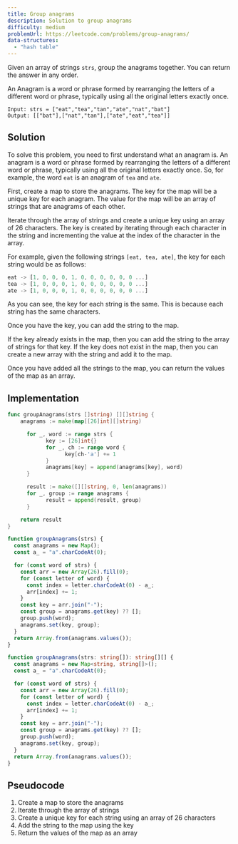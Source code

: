 ```yaml
---
title: Group anagrams
description: Solution to group anagrams
difficulty: medium
problemUrl: https://leetcode.com/problems/group-anagrams/
data-structures:
  - "hash table"
---
```



Given an array of strings `strs`, group the anagrams together. You can return the answer in any order.

An Anagram is a word or phrase formed by rearranging the letters of a different word or phrase, typically using all the original letters exactly once.

```
Input: strs = ["eat","tea","tan","ate","nat","bat"]
Output: [["bat"],["nat","tan"],["ate","eat","tea"]]
```

## Solution

To solve this problem, you need to first understand what an anagram is. An anagram is a word or phrase formed by rearranging the letters of a different word or phrase, typically using all the original letters exactly once. So, for example, the word `eat` is an anagram of `tea` and `ate`.

First, create a map to store the anagrams. The key for the map will be a unique key for each anagram. The value for the map will be an array of strings that are anagrams of each other.

Iterate through the array of strings and create a unique key using an array of 26 characters. The key is created by iterating through each character in the string and incrementing the value at the index of the character in the array.

For example, given the following strings `[eat, tea, ate]`, the key for each string would be as follows:

```js
eat -> [1, 0, 0, 0, 1, 0, 0, 0, 0, 0, 0 ...]
tea -> [1, 0, 0, 0, 1, 0, 0, 0, 0, 0, 0 ...]
ate -> [1, 0, 0, 0, 1, 0, 0, 0, 0, 0, 0 ...]
```

As you can see, the key for each string is the same. This is because each string has the same characters.

Once you have the key, you can add the string to the map.

If the key already exists in the map, then you can add the string to the array of strings for that key. If the key does not exist in the map, then you can create a new array with the string and add it to the map.

Once you have added all the strings to the map, you can return the values of the map as an array.

## Implementation

<Tabs>
  <TabItem label="go">

```go
func groupAnagrams(strs []string) [][]string {
    anagrams := make(map[[26]int][]string)

	  for _, word := range strs {
		    key := [26]int{}
		    for _, ch := range word {
			      key[ch-'a'] += 1
		    }
		    anagrams[key] = append(anagrams[key], word)
	  }

	  result := make([][]string, 0, len(anagrams))
	  for _, group := range anagrams {
		    result = append(result, group)
	  }

	return result
}
```

  </TabItem>
  <TabItem label="js">

```js
function groupAnagrams(strs) {
  const anagrams = new Map();
  const a_ = "a".charCodeAt(0);

  for (const word of strs) {
    const arr = new Array(26).fill(0);
    for (const letter of word) {
      const index = letter.charCodeAt(0) - a_;
      arr[index] += 1;
    }
    const key = arr.join("-");
    const group = anagrams.get(key) ?? [];
    group.push(word);
    anagrams.set(key, group);
  }
  return Array.from(anagrams.values());
}
```

  </TabItem>
  <TabItem label="ts">

```ts
function groupAnagrams(strs: string[]): string[][] {
  const anagrams = new Map<string, string[]>();
  const a_ = "a".charCodeAt(0);

  for (const word of strs) {
    const arr = new Array(26).fill(0);
    for (const letter of word) {
      const index = letter.charCodeAt(0) - a_;
      arr[index] += 1;
    }
    const key = arr.join("-");
    const group = anagrams.get(key) ?? [];
    group.push(word);
    anagrams.set(key, group);
  }
  return Array.from(anagrams.values());
}
```

  </TabItem>
</Tabs>

## Pseudocode

1. Create a map to store the anagrams
2. Iterate through the array of strings
3. Create a unique key for each string using an array of 26 characters
4. Add the string to the map using the key
5. Return the values of the map as an array
